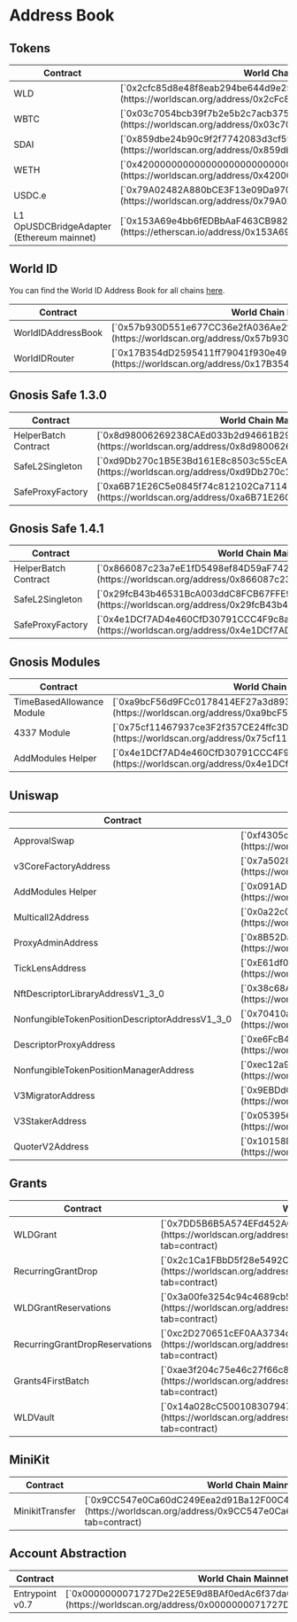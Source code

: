 # Address Book

## Tokens

<table>
  <thead>
    <tr>
      <th>Contract</th>
      <th>World Chain Mainnet Address</th>
    </tr>
  </thead>
  <tbody>
    <tr>
      <td className="align-middle">WLD</td>
      <td className="align-middle">[`0x2cfc85d8e48f8eab294be644d9e25c3030863003`](https://worldscan.org/address/0x2cFc85d8E48F8EAB294be644d9E25C3030863003)</td>
    </tr>
    <tr>
      <td className="align-middle">WBTC</td>
      <td className="align-middle">[`0x03c7054bcb39f7b2e5b2c7acb37583e32d70cfa3`](https://worldscan.org/address/0x03c7054bcb39f7b2e5b2c7acb37583e32d70cfa3)</td>
    </tr>
    <tr>
      <td className="align-middle">SDAI</td>
      <td className="align-middle">[`0x859dbe24b90c9f2f7742083d3cf59ca41f55be5d`](https://worldscan.org/address/0x859dbe24b90c9f2f7742083d3cf59ca41f55be5d)</td>
    </tr>    <tr>
      <td className="align-middle">WETH</td>
      <td className="align-middle">[`0x4200000000000000000000000000000000000006`](https://worldscan.org/address/0x4200000000000000000000000000000000000006)</td>
    </tr>    <tr>
      <td className="align-middle">USDC.e</td>
      <td className="align-middle">[`0x79A02482A880bCE3F13e09Da970dC34db4CD24d1`](https://worldscan.org/address/0x79A02482A880bCE3F13e09Da970dC34db4CD24d1)</td>
    </tr>    <tr>
      <td className="align-middle">L1 OpUSDCBridgeAdapter (Ethereum mainnet)</td>
      <td className="align-middle">[`0x153A69e4bb6fEDBbAaF463CB982416316c84B2dB`](https://etherscan.io/address/0x153A69e4bb6fEDBbAaF463CB982416316c84B2dB)</td>
    </tr>
  </tbody>
</table>

## World ID

You can find the World ID Address Book for all chains [here](https://docs.world.org/world-id/reference/address-book).

<table>
  <thead>
    <tr>
      <th>Contract</th>
      <th>World Chain Mainnet Address</th>
    </tr>
  </thead>
  <tbody>
    <tr>
      <td className="align-middle">WorldIDAddressBook</td>
      <td className="align-middle">[`0x57b930D551e677CC36e2fA036Ae2fe8FdaE0330D`](https://worldscan.org/address/0x57b930D551e677CC36e2fA036Ae2fe8FdaE0330D)</td>
    </tr>
    <tr>
      <td className="align-middle">WorldIDRouter</td>
      <td className="align-middle">[`0x17B354dD2595411ff79041f930e491A4Df39A278`](https://worldscan.org/address/0x17B354dD2595411ff79041f930e491A4Df39A278)</td>
    </tr>
  </tbody>
</table>

## **Gnosis Safe 1.3.0**

<table>
  <thead>
    <tr>
      <th>Contract</th>
      <th>World Chain Mainnet Address</th>
    </tr>
  </thead>
  <tbody>
    <tr>
      <td className="align-middle">HelperBatch Contract</td>
      <td className="align-middle">[`0x8d98006269238CAEd033b2d94661B29312AD09b7`](https://worldscan.org/address/0x8d98006269238CAEd033b2d94661B29312AD09b7)</td>
    </tr>
    <tr>
      <td className="align-middle">SafeL2Singleton</td>
      <td className="align-middle">[`0xd9Db270c1B5E3Bd161E8c8503c55cEABeE709552`](https://worldscan.org/address/0xd9Db270c1B5E3Bd161E8c8503c55cEABeE709552)</td>
    </tr>
    <tr>
      <td className="align-middle">SafeProxyFactory</td>
      <td className="align-middle">[`0xa6B71E26C5e0845f74c812102Ca7114b6a896AB2`](https://worldscan.org/address/0xa6B71E26C5e0845f74c812102Ca7114b6a896AB2)</td>
    </tr>
  </tbody>
</table>


## **Gnosis Safe 1.4.1**

<table>
  <thead>
    <tr>
      <th>Contract</th>
      <th>World Chain Mainnet Address</th>
    </tr>
  </thead>
  <tbody>
    <tr>
      <td className="align-middle">HelperBatch Contract</td>
      <td className="align-middle">[`0x866087c23a7eE1fD5498ef84D59aF742f3d4b322`](https://worldscan.org/address/0x866087c23a7eE1fD5498ef84D59aF742f3d4b322)</td>
    </tr>
    <tr>
      <td className="align-middle">SafeL2Singleton</td>
      <td className="align-middle">[`0x29fcB43b46531BcA003ddC8FCB67FFE91900C762`](https://worldscan.org/address/0x29fcB43b46531BcA003ddC8FCB67FFE91900C762)</td>
    </tr>
    <tr>
      <td className="align-middle">SafeProxyFactory</td>
      <td className="align-middle">[`0x4e1DCf7AD4e460CfD30791CCC4F9c8a4f820ec67`](https://worldscan.org/address/0x4e1DCf7AD4e460CfD30791CCC4F9c8a4f820ec67)</td>
    </tr>
  </tbody>
</table>

## **Gnosis Modules**

<table>
  <thead>
    <tr>
      <th>Contract</th>
      <th>World Chain Mainnet Address</th>
    </tr>
  </thead>
  <tbody>
    <tr>
      <td className="align-middle">TimeBasedAllowance Module</td>
      <td className="align-middle">[`0xa9bcF56d9FCc0178414EF27a3d893C9469e437B7`](https://worldscan.org/address/0xa9bcF56d9FCc0178414EF27a3d893C9469e437B7)</td>
    </tr>
    <tr>
      <td className="align-middle">4337 Module</td>
      <td className="align-middle">[`0x75cf11467937ce3F2f357CE24ffc3DBF8fD5c226`](https://worldscan.org/address/0x75cf11467937ce3F2f357CE24ffc3DBF8fD5c226)</td>
    </tr>
    <tr>
      <td className="align-middle">AddModules Helper</td>
      <td className="align-middle">[`0x4e1DCf7AD4e460CfD30791CCC4F9c8a4f820ec67`](https://worldscan.org/address/0x4e1DCf7AD4e460CfD30791CCC4F9c8a4f820ec67)</td>
    </tr>
  </tbody>
</table>

## Uniswap

<table>
  <thead>
    <tr>
      <th>Contract</th>
      <th>World Chain Mainnet Address</th>
    </tr>
  </thead>
  <tbody>
    <tr>
      <td className="align-middle">ApprovalSwap</td>
      <td className="align-middle">[`0xf4305dd6256dc2b0d07caaf2953688defbc86e9d`](https://worldscan.org/address/0xf4305dd6256dc2b0d07caaf2953688defbc86e9d)</td>
    </tr>
    <tr>
      <td className="align-middle">v3CoreFactoryAddress</td>
      <td className="align-middle">[`0x7a5028BDa40e7B173C278C5342087826455ea25a`](https://worldscan.org/address/0x7a5028BDa40e7B173C278C5342087826455ea25a)</td>
    </tr>
    <tr>
      <td className="align-middle">AddModules Helper</td>
      <td className="align-middle">[`0x091AD9e2e6e5eD44c1c66dB50e49A601F9f36cF6`](https://worldscan.org/address/0x091AD9e2e6e5eD44c1c66dB50e49A601F9f36cF6)</td>
    </tr>
    <tr>
      <td className="align-middle">Multicall2Address</td>
      <td className="align-middle">[`0x0a22c04215c97E3F532F4eF30e0aD9458792dAB9`](https://worldscan.org/address/0x0a22c04215c97E3F532F4eF30e0aD9458792dAB9)</td>
    </tr>
    <tr>
      <td className="align-middle">ProxyAdminAddress</td>
      <td className="align-middle">[`0x8B52DaCB7B5d9A959CDcD5419061c0eDD1296c29`](https://worldscan.org/address/0x8B52DaCB7B5d9A959CDcD5419061c0eDD1296c29)</td>
    </tr>
    <tr>
      <td className="align-middle">TickLensAddress</td>
      <td className="align-middle">[`0xE61df0CaC9d85876aCE5E3037005D80943570623`](https://worldscan.org/address/0xE61df0CaC9d85876aCE5E3037005D80943570623)</td>
    </tr>
    <tr>
      <td className="align-middle">NftDescriptorLibraryAddressV1_3_0</td>
      <td className="align-middle">[`0x38c68A1D60C47973EcE5bc1725B65D8Bec438192`](https://worldscan.org/address/0x38c68A1D60C47973EcE5bc1725B65D8Bec438192)</td>
    </tr>
    <tr>
      <td className="align-middle">NonfungibleTokenPositionDescriptorAddressV1_3_0</td>
      <td className="align-middle">[`0x70410a302c4a5c52C659b780941c947Abd437FeB`](https://worldscan.org/address/0x70410a302c4a5c52C659b780941c947Abd437FeB)</td>
    </tr>
    <tr>
      <td className="align-middle">DescriptorProxyAddress</td>
      <td className="align-middle">[`0xe6FcB4952b2d3Fab6DA4BC165831f5575e093feC`](https://worldscan.org/address/0xe6FcB4952b2d3Fab6DA4BC165831f5575e093feC)</td>
    </tr>
   <tr>
      <td className="align-middle">NonfungibleTokenPositionManagerAddress</td>
      <td className="align-middle">[`0xec12a9F9a09f50550686363766Cc153D03c27b5e`](https://worldscan.org/address/0xec12a9F9a09f50550686363766Cc153D03c27b5e)</td>
    </tr>
   <tr>
      <td className="align-middle">V3MigratorAddress</td>
      <td className="align-middle">[`0x9EBDdCBa71C9027E1eB45135672a30bcFEec9de3`](https://worldscan.org/address/0x9EBDdCBa71C9027E1eB45135672a30bcFEec9de3)</td>
    </tr>
   <tr>
      <td className="align-middle">V3StakerAddress</td>
      <td className="align-middle">[`0x053956ab1618EcaCc135Ebc18Fd7564979aD4295`](https://worldscan.org/address/0x053956ab1618EcaCc135Ebc18Fd7564979aD4295)</td>
    </tr>
   <tr>
      <td className="align-middle">QuoterV2Address</td>
      <td className="align-middle">[`0x10158D43e6cc414deE1Bd1eB0EfC6a5cBCfF244c`](https://worldscan.org/address/0x10158D43e6cc414deE1Bd1eB0EfC6a5cBCfF244c)</td>
    </tr>
  </tbody>
</table>

## Grants


<table>
  <thead>
    <tr>
      <th>Contract</th>
      <th>World Chain Mainnet Address</th>
    </tr>
  </thead>
  <tbody>
    <tr>
      <td className="align-middle">WLDGrant</td>
      <td className="align-middle">[`0x7DD5B6B5A574EFd452AC0cfE3e1B69384a03C6f9`](https://worldscan.org/address/0x7DD5B6B5A574EFd452AC0cfE3e1B69384a03C6f9?tab=contract)</td>
    </tr>
    <tr>
      <td className="align-middle">RecurringGrantDrop</td>
      <td className="align-middle">[`0x2c1Ca1FBbD5f28e5492Cc6bF8C4e8c57354eb162`](https://worldscan.org/address/0x2c1Ca1FBbD5f28e5492Cc6bF8C4e8c57354eb162?tab=contract)</td>
    </tr>
    <tr>
      <td className="align-middle">WLDGrantReservations</td>
      <td className="align-middle">[`0x3a00fe3254c94c4689cb5163c91ee501d942e710`](https://worldscan.org/address/0x3a00fE3254c94C4689CB5163c91Ee501D942E710?tab=contract)</td>
    </tr>
    <tr>
      <td className="align-middle">RecurringGrantDropReservations</td>
      <td className="align-middle">[`0xc2D270651cEF0AA3734c9A7fEaCd3b3B39e36e18`](https://worldscan.org/address/0xc2D270651cEF0AA3734c9A7fEaCd3b3B39e36e18?tab=contract)</td>
    </tr>
    <tr>
      <td className="align-middle">Grants4FirstBatch</td>
      <td className="align-middle">[`0xae3f204c75e46c27f66c843bc9f3bbd04a6374c5`](https://worldscan.org/address/0xaE3f204c75E46C27f66C843bC9F3Bbd04a6374c5?tab=contract)</td>
    </tr>
    <tr>
      <td className="align-middle">WLDVault</td>
      <td className="align-middle">[`0x14a028cC500108307947dca4a1Aa35029FB66CE0`](https://worldscan.org/address/0x14a028cC500108307947dca4a1Aa35029FB66CE0?tab=contract)</td>
    </tr>
  </tbody>
</table>

## MiniKit

<table>
  <thead>
    <tr>
      <th>Contract</th>
      <th>World Chain Mainnet Address</th>
    </tr>
  </thead>
  <tbody>
    <tr>
      <td className="align-middle">MinikitTransfer</td>
      <td className="align-middle">[`0x9CC547e0Ca60dC249Eea2d91Ba12F00C4ca12787`](https://worldscan.org/address/0x9CC547e0Ca60dC249Eea2d91Ba12F00C4ca12787?tab=contract)</td>
    </tr>
  </tbody>
</table>

## Account Abstraction

<table>
  <thead>
    <tr>
      <th>Contract</th>
      <th>World Chain Mainnet Address</th>
    </tr>
  </thead>
  <tbody>
    <tr>
      <td className="align-middle">Entrypoint v0.7</td>
      <td className="align-middle">[`0x0000000071727De22E5E9d8BAf0edAc6f37da032`](https://worldscan.org/address/0x0000000071727De22E5E9d8BAf0edAc6f37da032#code)</td>
    </tr>
  </tbody>
</table>